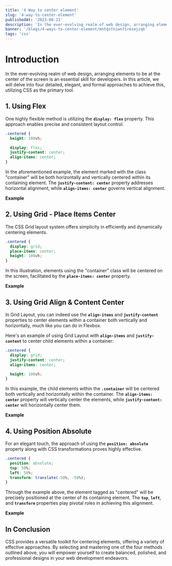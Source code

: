 ```yaml
---
title: '4 Way to center element'
slug: '4-way-to-center-element'
publishedAt: '2023-08-21'
description: 'In the ever-evolving realm of web design, arranging elements to be at the center of the screen is an essential skill for developers.'
banner: '/blogs/4-ways-to-center-element/mntqsfniwn7sresejzqk'
tags: 'css'
---
```


# Introduction

In the ever-evolving realm of web design, arranging elements to be at the center of the screen is an essential skill for developers. In this article, we will delve into four detailed, elegant, and formal approaches to achieve this, utilizing CSS as the primary tool.

## 1. Using Flex

One highly flexible method is utilizing the **`display: flex`** property. This approach enables precise and consistent layout control.

```css
.centered {
  height: 100vh;

  display: flex;
  justify-content: center;
  align-items: center;
}
```

In the aforementioned example, the element marked with the class "container" will be both horizontally and vertically centered within its containing element. The **`justify-content: center`** property addresses horizontal alignment, while **`align-items: center`** governs vertical alignment.

**Example**

<CloudinaryImg
  mdx
  className="!mb-0"
  publicId="/blogs/4-ways-to-center-element/iuolhwvnnafl3fd2wvy5"
  alt="landing-page"
  width={800}
  height={426}
/>

## 2. Using Grid - Place Items Center

The CSS Grid layout system offers simplicity in efficiently and dynamically centering elements.

```css
.centered {
  display: grid;
  place-items: center;
  height: 100vh;
}
```

In this illustration, elements using the "container" class will be centered on the screen, facilitated by the **`place-items: center`** property.

**Example**

<CloudinaryImg
  mdx
  className="!mb-0"
  publicId="/blogs/4-ways-to-center-element/nrajceqhwce7xtgynn3o"
  alt="landing-page"
  width={800}
  height={426}
/>

## 3. Using Grid Align & Content Center

In Grid Layout, you can indeed use the **`align-items`** and **`justify-content`** properties to center elements within a container both vertically and horizontally, much like you can do in Flexbox.

Here's an example of using Grid Layout with **`align-items`** and **`justify-content`** to center child elements within a container:

```css
.centered {
  display: grid;
  justify-content: center;
  align-items: center;

  height: 100vh;
}
```

In this example, the child elements within the **`.container`** will be centered both vertically and horizontally within the container. The **`align-items: center`** property will vertically center the elements, while **`justify-content: center`** will horizontally center them.

**Example**

<CloudinaryImg
  mdx
  className="!mb-0"
  publicId="/blogs/4-ways-to-center-element/cliuda4zieq1dq0cxjog"
  alt="landing-page"
  width={800}
  height={426}
/>

## 4. Using Position Absolute

For an elegant touch, the approach of using the **`position: absolute`** property along with CSS transformations proves highly effective.

```css
.centered {
  position: absolute;
  top: 50%;
  left: 50%;
  transform: translate(-50%, -50%);
}
```

Through the example above, the element tagged as "centered" will be precisely positioned at the center of its containing element. The **`top`**, **`left`**, and **`transform`** properties play pivotal roles in achieving this alignment.

**Example**

<CloudinaryImg
  mdx
  className="!mb-0"
  publicId="/blogs/4-ways-to-center-element/aocmodp0dvtvjqja1x0v"
  alt="landing-page"
  width={800}
  height={426}
/>

## **In Conclusion**

CSS provides a versatile toolkit for centering elements, offering a variety of effective approaches. By selecting and mastering one of the four methods outlined above, you will empower yourself to create balanced, polished, and professional designs in your web development endeavors.
